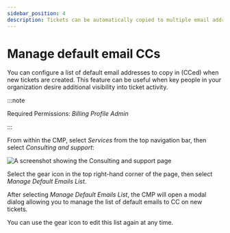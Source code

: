 ```yaml
---
sidebar_position: 4
description: Tickets can be automatically copied to multiple email addresses by default
---
```


# Manage default email CCs

You can configure a list of default email addresses to copy in (CCed) when new tickets are created. This feature can be useful when key people in your organization desire additional visibility into ticket activity.

:::note

Required Permissions: _Billing Profile Admin_

:::

From within the CMP, select _Services_ from the top navigation bar, then select _Consulting and support_:

![A screenshot showing the _Consulting and support_ page](../../../static/img/docs/cmp-services-consulting-support.png)

Select the gear icon in the top right-hand corner of the page, then select _Manage Default Emails List_.

After selecting _Manage Default Emails List_, the CMP will open a modal dialog allowing you to manage the list of default emails to CC on new tickets.

You can use the gear icon to edit this list again at any time.
